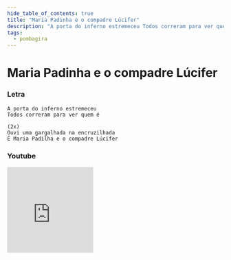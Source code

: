 ```yaml
---
hide_table_of_contents: true
title: "Maria Padinha e o compadre Lúcifer"
description: "A porta do inferno estremeceu Todos correram para ver quem é Ouvi uma gargalhada na encruzilhada É Maria Padilha e o compadre Lúcifer"
tags:
  - pombagira
---
```


# Maria Padinha e o compadre Lúcifer

### Letra

```text
A porta do inferno estremeceu
Todos correram para ver quem é

(2x)
Ouvi uma gargalhada na encruzilhada
É Maria Padilha e o compadre Lúcifer
```

### Youtube

<iframe
  width="200"
  height="200"
  src="https://www.youtube.com/embed/KbIzg6T-eEo"
  title="YouTube video player"
  frameborder="0"
  allow="accelerometer; autoplay; clipboard-write; encrypted-media; gyroscope; picture-in-picture; web-share"
  referrerpolicy="strict-origin-when-cross-origin"
  allowfullscreen
></iframe>